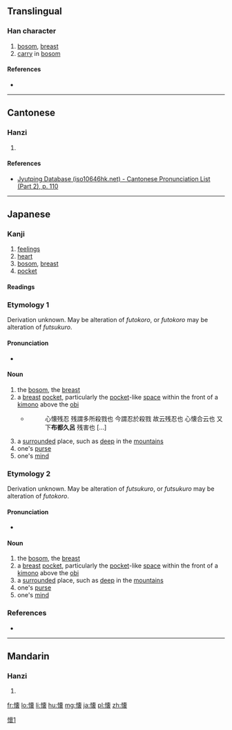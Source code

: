 {{also|懷}}
==Translingual==
{{ja-forms|懐|[[怀]]|[[懷]]}}

===Han character===
{{Han char|rn=61|rad=心|as=13|sn=16|four=|canj=心卜田女 (PYWV), X心卜田女 (XPYWV)|ids=⿰[[忄]]⿳[[亠]][[目|⺫]][[衣]]}}

# [[bosom]], [[breast]]
# [[carry]] in [[bosom]]

====References====
* {{Han ref|kx=0406.141|dkj=11351|dj=0747.100|hdz=42362.100|uh=61D0|ud=25040}}

----

==Cantonese==

===Hanzi===
{{yue-hanzi|jyut=waai4|y=waai4}}

# {{defn|lang=yue|sort=心13}}

====References====
* [http://www.iso10646hk.net/jp/document/download.jsp Jyutping Database (iso10646hk.net) - Cantonese Pronunciation List (Part 2), p. 110]

----

==Japanese==

===Kanji===
{{ja-kanji|grade=c|rs=心13|style=s|kyu=懷}}

# [[feelings]]
# [[heart]]
# [[bosom]], [[breast]]
# [[pocket]]

====Readings====
{{ja-readings
|goon=[[え]] (e), {{qualifier|historical}} [[ゑ]] (we)
|kanon=[[かい]] (kai), {{qualifier|historical}} [[くゎい]] (kwai)
|kun=[[ふつころ]] (futsukoro), <br>[[ふところ]] (futokoro), <br>[[ほほ]] (hoho), <br>[[いだく]] ([[懐く]], idaku), <br>[[うだく]] ([[懐く]], udaku), <br>[[むだく]] ([[懐く]], mudaku), <br>[[なつ]] (natsu) [''suffixes'': く (ku), け (ke), ける (keru), かしい (kashii), かしむ (kashimu), こい (koi)], <br>[[なず]] (nazu) [''suffixes'': く (ku), ける (keru)], <br>[[おもう]] ([[懐う]], omou)
|nanori=[[かね]] (kane)
}}

===Etymology 1===
Derivation unknown.  May be alteration of ''futokoro'', or ''futokoro'' may be alteration of ''futsukuro''.

====Pronunciation====
* {{ja-pron|ふつくろ}}

====Noun====
{{ja-noun|ふつくろ}}

# the [[bosom]], the [[breast]]
# a [[breast]] [[pocket]], particularly the [[pocket]]-like [[space]] within the front of a [[着物#Japanese|kimono]] above the [[帯#Japanese|obi]]
#* {{RQ:Shin'yaku Kegonkyō Ongi Shiki|92}}
#*: 心懐残忍 残謂多所殺戮也 今謂忍於殺戮 故云残忍也 心懐合云也 又下'''布都久呂''' 残害也 [...]
# a [[surrounded]] place, such as [[deep]] in the [[mountain]]s
# one's [[purse]]
# one's [[mind]]

===Etymology 2===
Derivation unknown.  May be alteration of ''futsukuro'', or ''futsukuro'' may be alteration of ''futokoro''.

====Pronunciation====
* {{ja-pron|ふところ}}

====Noun====
{{ja-noun|ふところ}}

# the [[bosom]], the [[breast]]
# a [[breast]] [[pocket]], particularly the [[pocket]]-like [[space]] within the front of a [[着物#Japanese|kimono]] above the [[帯#Japanese|obi]]
# a [[surrounded]] place, such as [[deep]] in the [[mountain]]s
# one's [[purse]]
# one's [[mind]]

===References===
* {{Shin'yaku Kegonkyō Ongi Shiki}}

----

==Mandarin==

===Hanzi===
{{cmn-hanzi|pin=[[huái]] ([[huai2]])|wg=huai<sup>2</sup>}}

# {{defn|lang=cmn|sort=心13}}

[[Category:CJKV characters simplified differently in Japan and China|懷1]]

[[fr:懐]]
[[lo:懐]]
[[li:懐]]
[[hu:懐]]
[[mg:懐]]
[[ja:懐]]
[[pl:懐]]
[[zh:懐]]